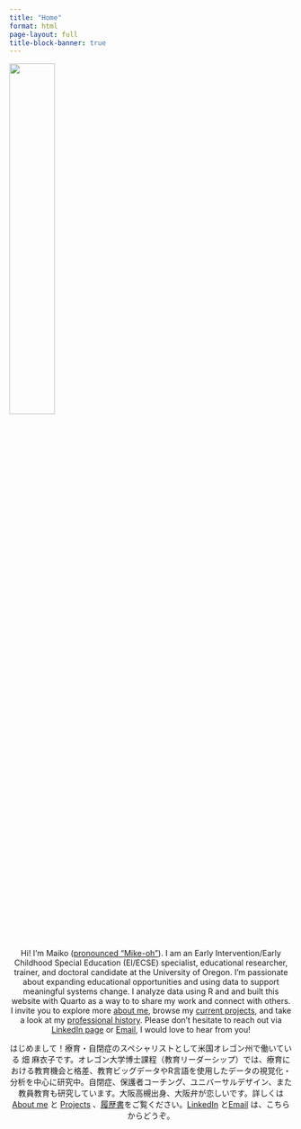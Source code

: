 ```yaml
---
title: "Home"
format: html
page-layout: full
title-block-banner: true
---
```


![](Maiko%20in%20kimono%20circle.png){fig-align="center" width="40%"}

<center>

Hi! I’m Maiko ([pronounced "Mike-oh"](https://namedrop.io/maikohata)). I am an Early Intervention/Early Childhood Special Education (EI/ECSE) specialist, educational researcher, trainer, and doctoral candidate at the University of Oregon. I'm passionate about expanding educational opportunities and using data to support meaningful systems change. I analyze data using R and and built this website with Quarto as a way to to share my work and connect with others. I invite you to explore more [about me](about.html), browse my [current projects](posts.html), and take a look at my [professional history](images/Maiko_CV.pdf). Please don't hesitate to reach out via [LinkedIn page](https://www.linkedin.com/in/maikohata/) or [Email](mailto:hata@uoregon.edu), I would love to hear from you!

はじめまして！療育・自閉症のスペシャリストとして米国オレゴン州で働いている 畑 麻衣子です。オレゴン大学博士課程（教育リーダーシップ）では、療育における教育機会と格差、教育ビッグデータやR言語を使用したデータの視覚化・分析を中心に研究中。自閉症、保護者コーチング、ユニバーサルデザイン、また教員教育も研究しています。大阪高槻出身、大阪弁が恋しいです。詳しくは [About me](about.html) と [Projects](posts.html) 、[履歴書](images/Maiko_CV.pdf)をご覧ください。[LinkedIn](https://www.linkedin.com/in/maikohata/) と[Email](mailto:hata@uoregon.edu) は、こちらからどうぞ。

</center>

